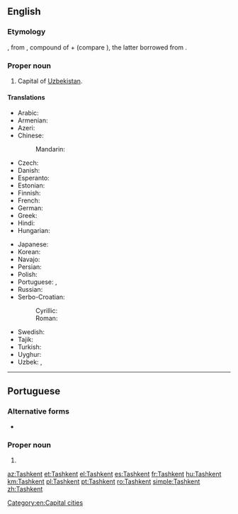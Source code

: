 ==English==
{{wikipedia}}

===Etymology===
{{borrowing|en|ru|Ташкент}}, from {{etyl|uz|en}} {{m|uz|Toshkent}}, compound of {{m|uz|tosh||stone}} + {{etyl|otk|en}} {{m|otk|kend||"city"}} (compare {{cog|tr|kent||}}), the latter borrowed from {{etyl|sog|en}} {{m|sog|kand||city}}.

===Proper noun===
{{en-proper noun}}

# Capital of [[Uzbekistan]].

====Translations====
{{trans-top|capital of Uzbekistan}}
* Arabic: {{t|ar|طَشْقَنْد|m}}
* Armenian: {{t|hy|Տաշքենդ}}
* Azeri: {{t+|az|Daşkənd}}
* Chinese:
*: Mandarin: {{t+|cmn|塔什干|tr=Tǎshígān|sc=Hani}}
* Czech: {{t+|cs|Taškent|m}}
* Danish: {{t|da|Tasjkent}}
* Esperanto: {{t+|eo|Taŝkento}}
* Estonian: {{t+|et|Toshkent}}
* Finnish: {{t+|fi|Taškent}}
* French: {{t+|fr|Tachkent}}
* German: {{t+|de|Taschkent|n}}
* Greek: {{t+|el|Τασκένδη}}
* Hindi: {{t|hi|ताशकंद|tr=tāśkand}}
* Hungarian: {{t+|hu|Taskent}}
{{trans-mid}}
* Japanese: {{t|ja|タシケント|tr=Tashikento}}
* Korean: {{t+|ko|타슈켄트|tr=Tasyukenteu|sc=Hang}}
* Navajo: {{t|nv|Tʼashkʼen}}
* Persian: {{t|fa|تاشکند|tr=Tâškand}}
* Polish: {{t+|pl|Taszkent|m}}
* Portuguese: {{t+|pt|Tashkent|f}}, {{t|pt|Tasquente|f}}
* Russian: {{t+|ru|Ташке́нт|m}}
* Serbo-Croatian:
*: Cyrillic: {{t|sh|Ташкент|m|sc=Cyrl}}
*: Roman: {{t+|sh|Taškent|m}}
* Swedish: {{t|sv|Tasjkent}}
* Tajik: {{t+|tg|Тошканд|sc=Cyrl}}
* Turkish: {{t+|tr|Taşkent}}
* Uyghur: {{t|ug|تاشكەنت|sc=ug-Arab}}
* Uzbek: {{t|uz|Toshkent}}, {{t|uz|Тошкент|sc=Cyrl}}
{{trans-bottom}}

[[Category:en:Capital cities]]

----

==Portuguese==

===Alternative forms===
* {{l|pt|Tasquente}}

===Proper noun===
{{pt-proper noun|f}}

# {{place|pt|capital city|c/Uzbekistan|t1=Tashkent}}

[[az:Tashkent]]
[[et:Tashkent]]
[[el:Tashkent]]
[[es:Tashkent]]
[[fr:Tashkent]]
[[hu:Tashkent]]
[[km:Tashkent]]
[[pl:Tashkent]]
[[pt:Tashkent]]
[[ro:Tashkent]]
[[simple:Tashkent]]
[[zh:Tashkent]]
